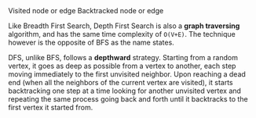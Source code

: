 
<Content title="Legends">
  <Stack>
    <Group>
      <ColorSwatch color="var(--mantine-primary-color-7)" />
      <Text size="lg" fw={600}>
        <span>Visited node or edge</span>
      </Text>
    </Group>
    <Group>
      <ColorSwatch color="var(--mantine-color-blue-6)" />
      <Text size="lg" fw={600}>
        <span>Backtracked node or edge</span>
      </Text>
    </Group>
  </Stack>
</Content>

<Content title="Explanation">

Like Breadth First Search, Depth First Search is also a **graph traversing** algorithm,
and has the same time complexity of `O(V+E)`. The technique however is the opposite of
BFS as the name states.

DFS, unlike BFS, follows a **depthward** strategy. Starting from a random vertex, it goes
as deep as possible from a vertex to another, each step moving immediately to the first
unvisited neighbor. Upon reaching a dead end (when all the neighbors of the current vertex are visited),
it starts backtracking one step at a time looking for another unvisited vertex and repeating the same
process going back and forth until it backtracks to the first vertex it started from.

</Content>
